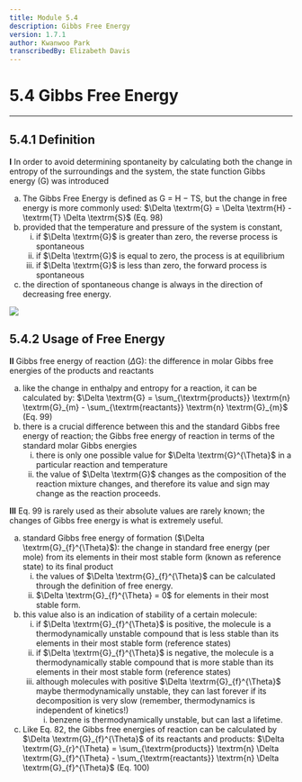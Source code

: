 ```yaml
---
title: Module 5.4
description: Gibbs Free Energy
version: 1.7.1
author: Kwanwoo Park
transcribedBy: Elizabeth Davis
---
```


# 5.4 Gibbs Free Energy

---

## 5.4.1 Definition

**I** In order to avoid determining spontaneity by calculating both the change in entropy of the
surroundings and the system, the state function Gibbs energy (G) was introduced

<ol type="a">
  <li>
    The Gibbs Free Energy is defined as G = H − TS, but the change in free energy is more
    commonly used:
    $\Delta \textrm{G} = \Delta \textrm{H} - \textrm{T} \Delta \textrm{S}$ (Eq. 98)
  </li>
  <li>
    provided that the temperature and pressure of the system is constant,
    <ol type="i">
      <li>
        if $\Delta \textrm{G}$ is greater than zero, the reverse process is spontaneous
      </li>
      <li>
        if $\Delta \textrm{G}$ is equal to zero, the process is at equilibrium
      </li>
      <li>
        if $\Delta \textrm{G}$ is less than zero, the forward process is spontaneous
      </li>
    </ol>
  </li>
  <li>
    the direction of spontaneous change is always in the direction of decreasing free energy.
  </li>
</ol>

<img src="https://i.imgur.com/jFD5lPq.png" />

## 5.4.2 Usage of Free Energy

**II** Gibbs free energy of reaction ($\Delta \textrm{G}$): the difference in molar Gibbs free energies of the products
and reactants

<ol type="a">
  <li>
    like the change in enthalpy and entropy for a reaction, it can be calculated by:
    $\Delta \textrm{G} = \sum_{\textrm{products}} \textrm{n} \textrm{G}_{m} - \sum_{\textrm{reactants}} \textrm{n} \textrm{G}_{m}$ (Eq. 99)
  </li>
  <li>
    there is a crucial difference between this and the standard Gibbs free energy of
    reaction; the Gibbs free energy of reaction in terms of the standard molar Gibbs energies
    <ol type="i">
      <li>
        there is only one possible value for $\Delta \textrm{G}^{\Theta}$ in a particular reaction and temperature
      </li>
      <li>
        the value of $\Delta \textrm{G}$ changes as the composition of the reaction mixture changes,
        and therefore its value and sign may change as the reaction proceeds.
      </li>
    </ol>
  </li>
</ol>

**III** Eq. 99 is rarely used as their absolute values are rarely known; the changes of Gibbs free energy
is what is extremely useful.

<ol type="a">
  <li>
    standard Gibbs free energy of formation ($\Delta \textrm{G}_{f}^{\Theta}$): the change in standard free energy
    (per mole) from its elements in their most stable form (known as reference state) to its
    final product
    <ol type="i">
      <li>
        the values of $\Delta \textrm{G}_{f}^{\Theta}$ can be calculated through the definition of free energy.
      </li>
      <li>
        $\Delta \textrm{G}_{f}^{\Theta} = 0$ for elements in their most stable form.
      </li>
    </ol>
  </li>
  <li>
    this value also is an indication of stability of a certain molecule:
    <ol type="i">
      <li>
        if $\Delta \textrm{G}_{f}^{\Theta}$ is positive, the molecule is a thermodynamically unstable compound
        that is less stable than its elements in their most stable form (reference states)
      </li>
      <li>
        if $\Delta \textrm{G}_{f}^{\Theta}$ is negative, the molecule is a thermodynamically stable compound
        that is more stable than its elements in their most stable form (reference states)
      </li>
      <li>
        although molecules with positive $\Delta \textrm{G}_{f}^{\Theta}$ maybe thermodynamically unstable, they
        can last forever if its decomposition is very slow (remember, thermodynamics is
        independent of kinetics!)
        <ol type="i">
          <li>
            benzene is thermodynamically unstable, but can last a lifetime.
          </li>
        </ol>
      </li>
    </ol>
  </li>
  <li>
    Like Eq. 82, the Gibbs free energies of reaction can be calculated by $\Delta \textrm{G}_{f}^{\Theta}$ of its
    reactants and products:
    $\Delta \textrm{G}_{r}^{\Theta} = \sum_{\textrm{products}} \textrm{n} \Delta \textrm{G}_{f}^{\Theta} - \sum_{\textrm{reactants}} \textrm{n} \Delta \textrm{G}_{f}^{\Theta}$ (Eq. 100)
  </li>
</ol>
